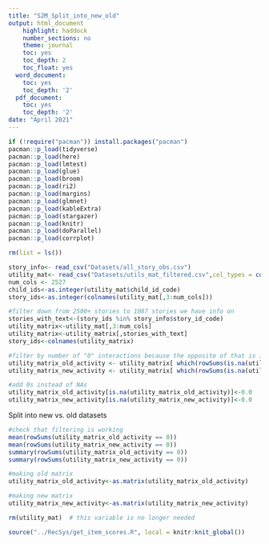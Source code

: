 ```yaml
---
title: "S2M_Split_into_new_old"
output: html_document
    highlight: haddock
    number_sections: no
    theme: journal
    toc: yes
    toc_depth: 2
    toc_float: yes
  word_document:
    toc: yes
    toc_depth: '2'
  pdf_document:
    toc: yes
    toc_depth: '2'
date: "April 2021"
---
```


```r
if (!require("pacman")) install.packages("pacman")
pacman::p_load(tidyverse)
pacman::p_load(here)
pacman::p_load(lmtest)
pacman::p_load(glue)
pacman::p_load(broom)
pacman::p_load(ri2)
pacman::p_load(margins)
pacman::p_load(glmnet) 
pacman::p_load(kableExtra)
pacman::p_load(stargazer)
pacman::p_load(knitr)
pacman::p_load(doParallel)
pacman::p_load(corrplot)

rm(list = ls())

story_info<- read_csv("Datasets/all_story_obs.csv")
utility_mat<- read_csv("Datasets/utils_mat_filtered.csv",col_types = cols(.default = col_double()))
num_cols <- 2527
child_ids<-as.integer(utility_mat$child_id_code)
story_ids<-as.integer(colnames(utility_mat[,3:num_cols]))

#filter down from 2500+ stories to 1087 stories we have info on
stories_with_text<-(story_ids %in% story_info$story_id_code)
utility_matrix<-utility_mat[,3:num_cols]
utility_matrix<-utility_matrix[,stories_with_text]
story_ids<-colnames(utility_matrix)

#filter by number of "0" interactions because the opposite of that is interactions (.3, .5, 1). High 0 number means new user.
utility_matrix_old_activity <- utility_matrix[ which(rowSums(is.na(utility_matrix))<=1062),]
utility_matrix_new_activity <- utility_matrix[ which(rowSums(is.na(utility_matrix))>1062),]

#add 0s instead of NAs
utility_matrix_old_activity[is.na(utility_matrix_old_activity)]<-0.0
utility_matrix_new_activity[is.na(utility_matrix_new_activity)]<-0.0


```

Split into new vs. old datasets

```r

#check that filtering is working
mean(rowSums(utility_matrix_old_activity == 0))
mean(rowSums(utility_matrix_new_activity == 0))
summary(rowSums(utility_matrix_old_activity == 0))
summary(rowSums(utility_matrix_new_activity == 0))

#making old matrix
utility_matrix_old_activity<-as.matrix(utility_matrix_old_activity)

#making new matrix
utility_matrix_new_activity<-as.matrix(utility_matrix_new_activity)

rm(utility_mat)  # this variable is no longer needed
```

```r
source("../RecSys/get_item_scores.R", local = knitr:knit_global())
```




